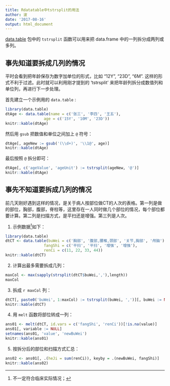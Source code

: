 ```yaml
---
title: Rdatatable中tstrsplit的用法
author: 波
date: '2017-08-16'
output: html_document
---
```


[data.table](http://rdatatable.com) 包中的 `tstrsplit` 函数可以用来把 data.frame 中的一列拆分成两列或多列。

## 事先知道要拆成几列的情况
平时会看到把年龄保存为数字加单位的形式，比如 "12Y", "23D", "6M". 这样的形式不利于过滤。此时就可以利用刚才提到的 'tstrsplit' 来把年龄列拆分成数值列和单位列，再进行下一步处理。

首先建立一个示例用的 `data.table` : 
```r
library(data.table)
dtAge <- data.table(name = c('张三', '李四', '王五'),
                 age = c('15Y', '10M', '23D'))
knitr::kable(dtAge)
```

然后用 `gsub` 把数值和单位之间加上 `@` 符号：
```r
dtAge[, ageNew := gsub('(\\d+)', '\\1@', age)]
knitr::kable(dtAge)
```

最后按照 `@` 拆分即可：
```r
dtAge[, c('ageValue', 'ageUnit') := tstrsplit(ageNew, '@')]
knitr::kable(dtAge)
```

## 事先不知道要拆成几列的情况

前几天刚好遇到这样的情况，是关于病人按部位做CT的人次的表格。第一列是做的部位，胸部，腹部，脊柱等，这里存在一人同时做几个部位的情况，每个部位都要计算。第二列是扫描方式，是平扫还是增强。第三列是人次。

1. 示例数据^[不一定符合临床实际情况；]如下：
```r
library(data.table)
dtCT <- data.table(buWei = c('胸部', '腹部,腰椎,颈部', '关节,胸部', '颅脑'),
                 fangShi = c('平扫', '平扫', '增强', '增强'),
                 renCi = c(11, 22, 33, 44))
knitr::kable(dtCT)
```

2. 计算出最多需要拆成几列：
```r
maxCol <- max(sapply(strsplit(dtCT$buWei,','),length))
maxCol
```

3. 拆成 `r maxCol` 列：
```r
dtCT[, paste0('buWei', 1:maxCol) := tstrsplit(buWei, ',')][, buWei := NULL]
knitr::kable(dtCT)
```

4. 用 `melt` 函数将部位转成一列：
```r
ans01 <- melt(dtCT, id.vars = c('fangShi', 'renCi'))[!is.na(value)]
ans01[, variable := NULL]
setnames(ans01, 'value', 'newBuWei')
knitr::kable(ans01)
```

5. 按拆分后的部位和扫描方式汇总：
```r
ans02 <- ans01[, .(heJi = sum(renCi)), keyby = .(newBuWei, fangShi)]
knitr::kable(ans02)
```
























